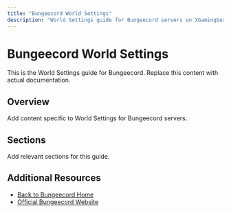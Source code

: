 ```yaml
---
title: "Bungeecord World Settings"
description: "World Settings guide for Bungeecord servers on XGamingServer"
---
```


# Bungeecord World Settings

This is the World Settings guide for Bungeecord. Replace this content with actual documentation.

## Overview

Add content specific to World Settings for Bungeecord servers.

## Sections

Add relevant sections for this guide.

## Additional Resources

- [Back to Bungeecord Home](./index)
- [Official Bungeecord Website](https://example.com)
